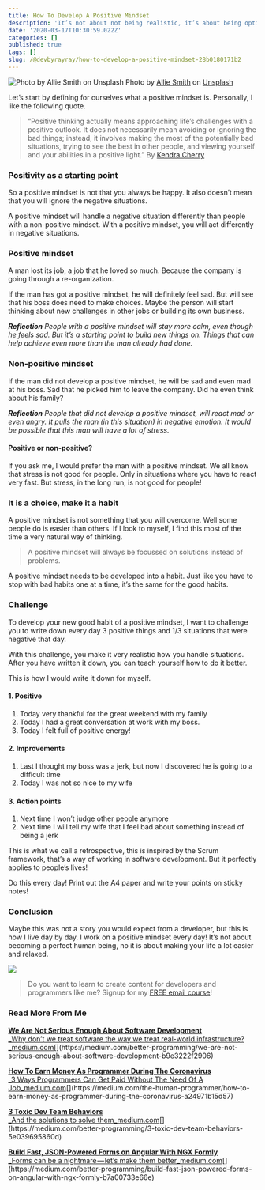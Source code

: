 ```yaml
---
title: How To Develop A Positive Mindset
description: 'It’s not about not being realistic, it’s about being optimistic'
date: '2020-03-17T10:30:59.022Z'
categories: []
published: true
tags: []
slug: /@devbyrayray/how-to-develop-a-positive-mindset-28b0180171b2
---
```


![Photo by [Allie Smith](https://unsplash.com/@creativegangsters?utm_source=medium&utm_medium=referral) on [Unsplash](https://unsplash.com?utm_source=medium&utm_medium=referral)](https://cdn-images-1.medium.com/max/800/0*XazZfeepLFfj7e4h)
Photo by [Allie Smith](https://unsplash.com/@creativegangsters?utm_source=medium&utm_medium=referral) on [Unsplash](https://unsplash.com?utm_source=medium&utm_medium=referral)

Let’s start by defining for ourselves what a positive mindset is. Personally, I like the following quote.

> “Positive thinking actually means approaching life’s challenges with a positive outlook. It does not necessarily mean avoiding or ignoring the bad things; instead, it involves making the most of the potentially bad situations, trying to see the best in other people, and viewing yourself and your abilities in a positive light.” By [Kendra Cherry](https://www.verywellmind.com/what-is-positive-thinking-2794772)

### Positivity as a starting point

So a positive mindset is not that you always be happy. It also doesn’t mean that you will ignore the negative situations.

A positive mindset will handle a negative situation differently than people with a non-positive mindset. With a positive mindset, you will act differently in negative situations.

### Positive mindset

A man lost its job, a job that he loved so much. Because the company is going through a re-organization.

If the man has got a positive mindset, he will definitely feel sad. But will see that his boss does need to make choices. Maybe the person will start thinking about new challenges in other jobs or building its own business.

**_Reflection_** _People with a positive mindset will stay more calm, even though he feels sad. But it’s a starting point to build new things on. Things that can help achieve even more than the man already had done._

### Non-positive mindset

If the man did not develop a positive mindset, he will be sad and even mad at his boss. Sad that he picked him to leave the company. Did he even think about his family?

**_Reflection_** _People that did not develop a positive mindset, will react mad or even angry. It pulls the man (in this situation) in negative emotion. It would be possible that this man will have a lot of stress._

#### Positive or non-positive?

If you ask me, I would prefer the man with a positive mindset. We all know that stress is not good for people. Only in situations where you have to react very fast. But stress, in the long run, is not good for people!

### It is a choice, make it a habit

A positive mindset is not something that you will overcome. Well some people do is easier than others. If I look to myself, I find this most of the time a very natural way of thinking.

> A positive mindset will always be focussed on solutions instead of problems.

A positive mindset needs to be developed into a habit. Just like you have to stop with bad habits one at a time, it’s the same for the good habits.

### Challenge

To develop your new good habit of a positive mindset, I want to challenge you to write down every day 3 positive things and 1/3 situations that were negative that day.

With this challenge, you make it very realistic how you handle situations. After you have written it down, you can teach yourself how to do it better.

This is how I would write it down for myself.

#### 1\. Positive

1.  Today very thankful for the great weekend with my family
2.  Today I had a great conversation at work with my boss.
3.  Today I felt full of positive energy!

#### 2\. Improvements

1.  Last I thought my boss was a jerk, but now I discovered he is going to a difficult time
2.  Today I was not so nice to my wife

#### 3\. Action points

1.  Next time I won’t judge other people anymore
2.  Next time I will tell my wife that I feel bad about something instead of being a jerk

This is what we call a retrospective, this is inspired by the Scrum framework, that’s a way of working in software development. But it perfectly applies to people’s lives!

Do this every day! Print out the A4 paper and write your points on sticky notes!

### Conclusion

Maybe this was not a story you would expect from a developer, but this is how I live day by day. I work on a positive mindset every day! It’s not about becoming a perfect human being, no it is about making your life a lot easier and relaxed.

![](https://cdn-images-1.medium.com/max/800/1*0fLVc6GjamTuPR79Cqce4Q.png)

> Do you want to learn to create content for developers and programmers like me? Signup for my [FREE email course](https://mailchi.mp/239d4f7b0d9d/programming-content-creator)!

### Read More From Me

[**We Are Not Serious Enough About Software Development**  
_Why don’t we treat software the way we treat real-world infrastructure?_medium.com](https://medium.com/better-programming/we-are-not-serious-enough-about-software-development-b9e3222f2906 "https://medium.com/better-programming/we-are-not-serious-enough-about-software-development-b9e3222f2906")[](https://medium.com/better-programming/we-are-not-serious-enough-about-software-development-b9e3222f2906)

[**How To Earn Money As Programmer During The Coronavirus**  
_3 Ways Programmers Can Get Paid Without The Need Of A Job_medium.com](https://medium.com/the-human-programmer/how-to-earn-money-as-programmer-during-the-coronavirus-a24971b15d57 "https://medium.com/the-human-programmer/how-to-earn-money-as-programmer-during-the-coronavirus-a24971b15d57")[](https://medium.com/the-human-programmer/how-to-earn-money-as-programmer-during-the-coronavirus-a24971b15d57)

[**3 Toxic Dev Team Behaviors**  
_And the solutions to solve them_medium.com](https://medium.com/better-programming/3-toxic-dev-team-behaviors-5e039695860d "https://medium.com/better-programming/3-toxic-dev-team-behaviors-5e039695860d")[](https://medium.com/better-programming/3-toxic-dev-team-behaviors-5e039695860d)

[**Build Fast, JSON-Powered Forms on Angular With NGX Formly**  
_Forms can be a nightmare — let’s make them better_medium.com](https://medium.com/better-programming/build-fast-json-powered-forms-on-angular-with-ngx-formly-b7a00733e66e "https://medium.com/better-programming/build-fast-json-powered-forms-on-angular-with-ngx-formly-b7a00733e66e")[](https://medium.com/better-programming/build-fast-json-powered-forms-on-angular-with-ngx-formly-b7a00733e66e)